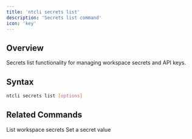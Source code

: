 ```yaml
---
title: 'ntcli secrets list'
description: 'Secrets list command'
icon: 'key'
---
```


## Overview

Secrets list functionality for managing workspace secrets and API keys.

## Syntax

```bash
ntcli secrets list [options]
```

## Related Commands

<CardGroup cols={2}>
  <Card
    title="secrets list"
    icon="list"
    href="/cli/commands/secrets/list"
  >
    List workspace secrets
  </Card>
  <Card
    title="secrets set"
    icon="plus"
    href="/cli/commands/secrets/set"
  >
    Set a secret value
  </Card>
</CardGroup>
